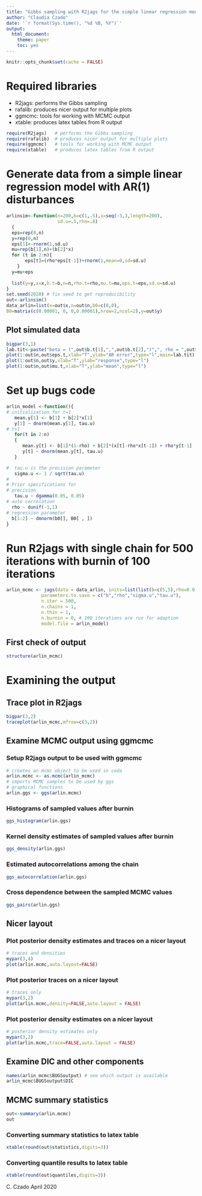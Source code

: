 ---
title: "Gibbs sampling with R2jags for the simple linear regression model with AR(1) distributed errors"
author: "Claudia Czado"
date: '`r format(Sys.time(), "%d %B, %Y")`'
output: 
  html_document: 
    theme: paper
    toc: yes
---


```{r setup, include=FALSE}
knitr::opts_chunk$set(cache = FALSE)
```


# Required libraries
- R2jags: performs the Gibbs sampling
- rafalib: produces nicer output for multiple plots
- ggmcmc: tools for working with MCMC output
- xtable: produces latex tables from R output



```{r, include=FALSE}
require(R2jags)   # performs the Gibbs sampling
require(rafalib)  # produces nicer output for multiple plots
require(ggmcmc)   # tools for working with MCMC output
require(xtable)   # produces latex tables from R output
```


#  Generate data from a simple linear regression model with AR(1) disturbances 

```{r}
arlinsim<-function(n=200,b=c(1,.5),x=seq(-3,3,length=200),
                   sd.u=.5,rho=.8)
  {
  eps=rep(0,n)
  y=rep(0,n)
  eps[1]<-rnorm(1,sd.u)
  mu=rep(b[1],n)+(b[2]*x)
  for (t in 2:n){
       eps[t]=(rho*eps[t-1])+rnorm(1,mean=0,sd=sd.u)
	}
  y=mu+eps
  
  list(y=y,x=x,b.t=b,n=n,rho.t=rho,mu.t=mu,eps.t=eps,sd.u=sd.u)
}
set.seed(2020) # fix seed to get reproducibility
out<-arlinsim()
data_arlin=list(x=out$x,n=out$n,b0=c(0,0),
B0=matrix(c(0.00001, 0, 0,0.00001),nrow=2,ncol=2),y=out$y)
```


## Plot simulated data

```{r data_arsim,out.width="60%", fig.align = 'center'}
bigpar(3,1)
lab.tit<-paste("beta = (",out$b.t[1],",",out$b.t[2],")",", rho = ",out$rho.t,", sd.u = ",out$sd.u)
plot(1:out$n,out$eps.t,xlab="T",ylab="AR error",type="l",main=lab.tit)
plot(1:out$n,out$y,xlab="T",ylab="response",type="l")
plot(1:out$n,out$mu.t,xlab="T",ylab="mean",type="l")
```



# Set up bugs code


```{r}
arlin_model <-function(){
# initialization for t=1
   mean.y[1] <- b[1] + b[2]*x[1]
   y[1] ~ dnorm(mean.y[1], tau.u)
# t>1
   for(t in 2:n)
   {
      mean.y[t] <- b[1]*(1-rho) + b[2]*(x[t]-rho*x[t-1]) + rho*y[t-1]
      y[t] ~ dnorm(mean.y[t], tau.u)
   }

#  tau.u is the precision parameter
   sigma.u <- 1 / sqrt(tau.u)
#
# Prior specifications for
# precision
   tau.u ~ dgamma(0.05, 0.05)
# auto correlation
  rho ~ dunif(-1,1)
# regression parameter
  b[1:2] ~ dmnorm(b0[], B0[ , ])
}
```




# Run R2jags with single chain for 500 iterations with burnin of 100 iterations

```{r}
arlin_mcmc <- jags(data = data_arlin, inits=list(list(b=c(5,5),rho=0.0,tau.u=.01)),
             parameters.to.save = c("b","rho","sigma.u","tau.u"),
             n.iter = 500, 
             n.chains = 1,
             n.thin = 1,
             n.burnin = 0, # 100 iterations are run for adaption
             model.file = arlin_model)
```


## First check of output



```{r}
structure(arlin_mcmc) 
```

# Examining the output

## Trace plot in R2jags
```{r,out.width="70%", fig.align='center'}
bigpar(3,2)
traceplot(arlin_mcmc,mfrow=c(3,2))
```

## Examine MCMC output using ggmcmc

### Setup R2jags output to be used with ggmcmc
```{r}
# creates an mcmc object to be used in coda
arlin.mcmc <- as.mcmc(arlin_mcmc)
# imports MCMC samples to be used by ggs 
# graphical functions
arlin.ggs <- ggs(arlin.mcmc)
```

### Histograms of sampled values after burnin

```{r, out.width="70%", fig.align='center'}
ggs_histogram(arlin.ggs)
```

### Kernel density estimates of sampled values after burnin

```{r, out.width="70%", fig.align='center'}
ggs_density(arlin.ggs)
```

### Estimated autocorrelations among the chain

```{r acf_arsim, out.width="70%", fig.align='center'}
ggs_autocorrelation(arlin.ggs)
```

### Cross dependence between the sampled MCMC values

```{r pairs_arsim, out.width="70%", fig.align='center'}
ggs_pairs(arlin.ggs)
```

## Nicer layout

### Plot posterior density estimates and traces on a nicer layout
```{r, out.width="70%", fig.align='center'}
# traces and densities
mypar(3,4)
plot(arlin.mcmc,auto.layout=FALSE)
```

### Plot posterior traces on a nicer layout
```{r trace_arsim, out.width="70%", fig.align='center'}
# traces only
mypar(3,2)
plot(arlin.mcmc,density=FALSE,auto.layout = FALSE)
```

### Plot posterior density estimates on a nicer layout

```{r mar_den_arsim, out.width="70%", fig.align='center'}
# posterior density estimates only
mypar(3,2)
plot(arlin.mcmc,trace=FALSE,auto.layout = FALSE)
```

##  Examine DIC and other components

```{r}
names(arlin_mcmc$BUGSoutput) # see which output is available
arlin_mcmc$BUGSoutput$DIC
```


## MCMC summary statistics


```{r summary_arsim}
out<-summary(arlin.mcmc)
out
```


### Converting summary statistics to latex table

```{r summary_arsim_latex}
xtable(round(out$statistics,digits=3))
```


### Converting quantile results to latex table

```{r quantile_arsim_latex}
xtable(round(out$quantiles,digits=3))
```

C. Czado April 2020